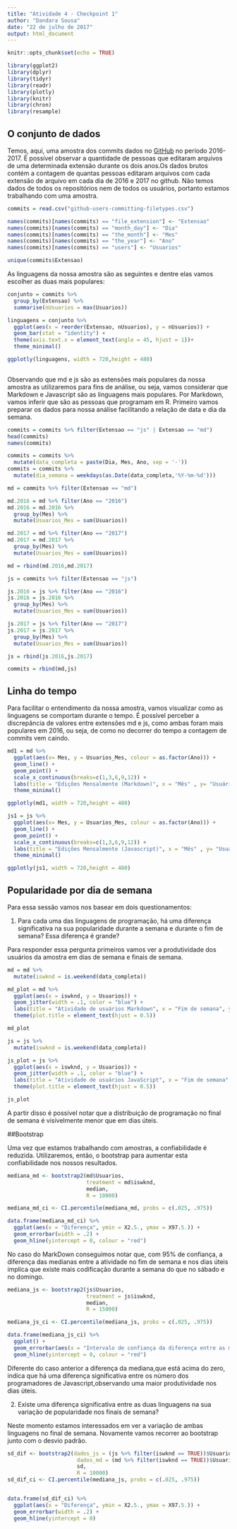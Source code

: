 ```yaml
---
title: "Atividade 4 - Checkpoint 1"
author: "Dandara Sousa"
date: "22 de julho de 2017"
output: html_document
---
```


```r
knitr::opts_chunk$set(echo = TRUE)
```


```r
library(ggplot2)
library(dplyr)
library(tidyr)
library(readr)
library(plotly)
library(knitr)
library(chron)
library(resample)


```

## O conjunto de dados

Temos, aqui, uma amostra dos commits dados no [GitHub](http://github.com/) no período 2016-2017. É possível observar a quantidade de pessoas que editaram arquivos de uma determinada extensão durante os dois anos.Os dados brutos contém a contagem de quantas pessoas editaram arquivos com cada extensão de arquivo em cada dia de 2016 e 2017 no github. Não temos dados de todos os repositórios nem de todos os usuários, portanto estamos trabalhando com uma amostra. 

```r
commits = read.csv("github-users-committing-filetypes.csv")

names(commits)[names(commits) == "file_extension"] <- "Extensao"
names(commits)[names(commits) == "month_day"] <- "Dia"
names(commits)[names(commits) == "the_month"] <- "Mes"
names(commits)[names(commits) == "the_year"] <- "Ano"
names(commits)[names(commits) == "users"] <- "Usuarios"

unique(commits$Extensao)

```

As linguagens da nossa amostra são as seguintes e dentre elas vamos escolher as duas mais populares:
```r
conjunto = commits %>%
  group_by(Extensao) %>%
  summarise(nUsuarios = max(Usuarios))

linguagens = conjunto %>%
  ggplot(aes(x = reorder(Extensao, nUsuarios), y = nUsuarios)) + 
  geom_bar(stat = "identity") +
  theme(axis.text.x = element_text(angle = 45, hjust = 1))+
  theme_minimal()

ggplotly(linguagens, width = 720,height = 480)
  
```

Observando que md e js são as extensões mais populares da nossa amostra as utilizaremos para fins de análise, ou seja, vamos considerar que Markdown e Javascript são as linguagens mais populares. Por Markdown, vamos inferir que são as pessoas que programam em R.
Primeiro vamos preparar os dados para nossa análise facilitando a relação de data e dia da semana.

```r
commits = commits %>% filter(Extensao == "js" | Extensao == "md")
head(commits)
names(commits)

commits = commits %>%
  mutate(data_completa = paste(Dia, Mes, Ano, sep = '-'))
commits = commits %>%
  mutate(dia_semana = weekdays(as.Date(data_completa,'%Y-%m-%d')))

md = commits %>% filter(Extensao == "md")

md.2016 = md %>% filter(Ano == "2016")
md.2016 = md.2016 %>% 
  group_by(Mes) %>%
  mutate(Usuarios_Mes = sum(Usuarios))

md.2017 = md %>% filter(Ano == "2017")
md.2017 = md.2017 %>%
  group_by(Mes) %>%
  mutate(Usuarios_Mes = sum(Usuarios))

md = rbind(md.2016,md.2017)

js = commits %>% filter(Extensao == "js")

js.2016 = js %>% filter(Ano == "2016")
js.2016 = js.2016 %>% 
  group_by(Mes) %>%
  mutate(Usuarios_Mes = sum(Usuarios))

js.2017 = js %>% filter(Ano == "2017")
js.2017 = js.2017 %>%
  group_by(Mes) %>%
  mutate(Usuarios_Mes = sum(Usuarios))

js = rbind(js.2016,js.2017)

commits = rbind(md,js)

```

## Linha do tempo

Para facilitar o entendimento da nossa amostra, vamos visualizar como as linguagens se comportam durante o tempo. É possível perceber a discrepância de valores entre extensões md e js, como ambas foram mais populares em 2016, ou seja, de como no decorrer do tempo a contagem de commits vem caindo.

```r
md1 = md %>%
  ggplot(aes(x= Mes, y = Usuarios_Mes, colour = as.factor(Ano))) +
  geom_line() + 
  geom_point() +
  scale_x_continuous(breaks=c(1,3,6,9,12)) +
  labs(title = "Edições Mensalmente (Markdown)", x = "Mês" , y= "Usuários Editores", colour = "Ano") +
  theme_minimal()

ggplotly(md1, width = 720,height = 480)


```

```r
js1 = js %>%
  ggplot(aes(x= Mes, y = Usuarios_Mes, colour = as.factor(Ano))) +
  geom_line() + 
  geom_point() +
  scale_x_continuous(breaks=c(1,3,6,9,12)) +
  labs(title = "Edições Mensalmente (Javascript)", x = "Mês" , y= "Usuários Editores", colour = "Ano") +
  theme_minimal()

ggplotly(js1, width = 720,height = 480)
```


## Popularidade por dia de semana

Para essa sessão vamos nos basear em dois questionamentos:

1. Para cada uma das linguagens de programação, há uma diferença significativa na sua popularidade durante a semana e durante o fim de semana? Essa diferença é grande?

Para responder essa pergunta primeiros vamos ver a produtividade dos usuários da amostra em dias de semana e finais de semana.

```r
md = md %>%
  mutate(iswknd = is.weekend(data_completa))

md_plot = md %>%
  ggplot(aes(x = iswknd, y = Usuarios)) +
  geom_jitter(width = .1, color = "blue") +
  labs(title = "Atividade de usuários Markdown", x = "Fim de semana", y = "Usuários") +
  theme(plot.title = element_text(hjust = 0.5))

md_plot

```

```r
js = js %>%
  mutate(iswknd = is.weekend(data_completa))

js_plot = js %>%
  ggplot(aes(x = iswknd, y = Usuarios)) +
  geom_jitter(width = .1, color = "blue") +
  labs(title = "Atividade de usuários JavaScript", x = "Fim de semana", y = "Usuários") +
  theme(plot.title = element_text(hjust = 0.5))

js_plot

```

A partir disso é possível notar que a distribuição de programação no final de semana é visivelmente menor que em dias úteis.

##Bootstrap

Uma vez que estamos trabalhando com amostras, a confiabilidade é reduzida. Utilizaremos, então, o bootstrap para aumentar esta confiabilidade nos nossos resultados.

```r
mediana_md <- bootstrap2(md$Usuarios, 
                         treatment = md$iswknd,
                         median,
                         R = 10000)

mediana_md_ci <- CI.percentile(mediana_md, probs = c(.025, .975))

data.frame(mediana_md_ci) %>% 
  ggplot(aes(x = "Diferença", ymin = X2.5., ymax = X97.5.)) + 
  geom_errorbar(width = .2) + 
  geom_hline(yintercept = 0, colour = "red")
```
No caso do MarkDown conseguimos notar que, com 95% de confiança, a diferença das medianas entre a atividade no fim de semana e nos dias úteis implica que existe mais codificação durante a semana do que no sábado e no domingo.

```r
mediana_js <- bootstrap2(js$Usuarios, 
                         treatment = js$iswknd,
                         median,
                         R = 15000)

mediana_js_ci <- CI.percentile(mediana_js, probs = c(.025, .975))

data.frame(mediana_js_ci) %>% 
  ggplot() + 
  geom_errorbar(aes(x = "Intervalo de confiança da diferença entre as medianas", ymin = X2.5., ymax = X97.5.), width = .2) + 
  geom_hline(yintercept = 0, colour = "red")
```

Diferente do caso anterior a diferença da mediana,que está acima do zero, indica que há uma diferença significativa entre os número dos programadores de Javascript,observando uma maior produtividade nos dias úteis.

2. Existe uma diferença significativa entre as duas linguagens na sua variação de popularidade nos finais de semana?

Neste momento estamos interessados em ver a variação de ambas linguagens no final de semana. Novamente vamos recorrer ao bootstrap junto com o desvio padrão.

```r
sd_dif <- bootstrap2(dados_js = (js %>% filter(iswknd == TRUE))$Usuarios,
                      dados_md = (md %>% filter(iswknd == TRUE))$Usuarios,
                      sd,
                      R = 10000)
sd_dif_ci <- CI.percentile(mediana_js, probs = c(.025, .975))


data.frame(sd_dif_ci) %>% 
  ggplot(aes(x = "Diferença", ymin = X2.5., ymax = X97.5.)) + 
  geom_errorbar(width = .2) + 
  geom_hline(yintercept = 0)
```


